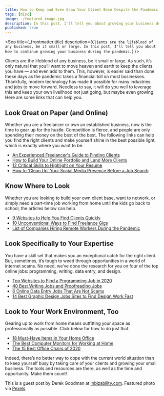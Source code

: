 ```yaml
---
title: How to Keep and Even Grow Your Client Base Despite the Pandemic
tags: [misc]
image: ./featured_image.jpg
description: In this post, I'll tell you about growing your business during the pandemic
published: true
---
```


<Seo
  title={_frontmatter.title}
  description={`Clients are the lifeblood of any business, be it small or large. In this post, I'll tell you about how to continue growing your business during the pandemic.`}
/>

Clients are the lifeblood of any business, be it small or large. As such, it’s only natural that you’ll want to move heaven and earth to keep the clients you have — and even add to them. This, however, is easier said than done these days as the pandemic takes a financial toll on most businesses. Thankfully, modern technology has made it possible for many industries and jobs to move forward. Needless to say, it will do you well to leverage this and keep your own livelihood not just going, but maybe even growing. Here are some links that can help you.

## Look Great on Paper (and Online)

Whether you are a freelancer or own an established business, now is the time to gear up for the hustle. Competition is fierce, and people are only spending their money on the best of the best. The following links can help you find the right clients and make yourself shine in the best possible light, which is exactly where you want to be.

<ul>
  <li>
    <a
      href='https://lifehacker.com/an-experienced-freelancers-guide-to-finding-clients-1610357303'
      target='_blank'
      rel='nooppener nofollow'
    >
      An Experienced Freelancer's Guide to Finding Clients
    </a>
  </li>
  <li>
    <a
      href='https://www.pagecloud.com/blog/how-to-build-your-online-portfolio'
      target='_blank'
      rel='nooppener nofollow'
    >
      How to Build Your Online Portfolio and Land More Clients
    </a>
  </li>
  <li>
    <a
      href='https://skillcrush.com/blog/remote-resume/'
      target='_blank'
      rel='nooppener nofollow'
    >
      12 Critical Skills to Highlight on Your Resume
    </a>
  </li>
  <li>
    <a
      href='https://www.theladders.com/career-advice/how-to-clean-up-your-social-media-presence-before-a-job-search'
      target='_blank'
      rel='nooppener nofollow'
    >
      How to ‘Clean Up’ Your Social Media Presence Before a Job Search
    </a>
  </li>
</ul>

## Know Where to Look

Whether you are looking to build your own client base, want to network, or simply need a part-time job working from home until the kids go back to school, the articles below can help.

<ul>
  <li>
    <a
      href='https://www.businessinsider.com/websites-to-find-remote-work-freelance-jobs-quickly'
      target='_blank'
      rel='nooppener nofollow'
    >
      9 Websites to Help You Find Clients Quickly
    </a>
  </li>
  <li>
    <a
      href='https://medium.com/@chloerbrooks/10-unconventional-ways-to-find-freelance-gigs-5b6d71c28456'
      target='_blank'
      rel='nooppener nofollow'
    >
      10 Unconventional Ways to Find Freelance Gigs
    </a>
  </li>
  <li>
    <a
      href='https://www.cnbc.com/2020/04/06/18-companies-hiring-remote-workers-amid-the-coronavirus-pandemic.html'
      target='_blank'
      rel='nooppener nofollow'
    >
      List of Companies Hiring Remote Workers During the Pandemic
    </a>
  </li>
</ul>

## Look Specifically to Your Expertise

You have a skill set that makes you an exceptional catch for the right client. But, sometimes, it’s tough to weed through opportunities in a world of internet scams. No need, we’ve done the research for you on four of the top online jobs: programming, writing, data entry, and design.

<ul>
  <li>
    <a
      href='https://dev.to/fredmaiaarantes/top-websites-to-find-a-remote-programming-job-in-2020-4b54'
      target='_blank'
      rel='nooppener nofollow'
    >
      Top Websites to Find a Programming Job in 2020
    </a>
  </li>
  <li>
    <a
      href='https://www.adamenfroy.com/freelance-writing-jobs'
      target='_blank'
      rel='nooppener nofollow'
    >
      40 Best Writing Jobs and Proofreading Jobs
    </a>
  </li>
  <li>
    <a
      href='https://crowdworknews.com/online-data-entry-jobs/'
      target='_blank'
      rel='nooppener nofollow'
    >
      6 Online Data Entry Jobs That Are Not Scams
    </a>
  </li>
  <li>
    <a
      href='https://www.sidehustlenation.com/remote-graphic-design-jobs/'
      target='_blank'
      rel='nooppener nofollow'
    >
      14 Best Graphic Design Jobs Sites to Find Design Work Fast
    </a>
  </li>
</ul>

## Look to Your Work Environment, Too

Gearing up to work from home means outfitting your space as professionally as possible. Click below for how to do just that.

<ul>
  <li>
    <a
      href='https://www.developgoodhabits.com/home-office-setup/'
      target='_blank'
      rel='nooppener nofollow'
    >
      18 Must-Have Items in Your Home Office
    </a>
  </li>
  <li>
    <a
      href='https://watchdogreviews.com/best-computer-monitors/'
      target='_blank'
      rel='nooppener nofollow'
    >
      The Best Computer Monitors for Working at Home
    </a>
  </li>
  <li>
    <a
      href='https://gearpatrol.com/2020/01/29/best-office-chairs/'
      target='_blank'
      rel='nooppener nofollow'
    >
      The 15 Best Office Chairs of 2020
    </a>
  </li>
</ul>

Indeed, there’s no better way to cope with the current world situation than to keep yourself busy by taking care of your clients and growing your small business. The tools and resources are there, as well as the time and opportunity. Make them count!

This is a guest post by Derek Goodman at [inbizability.com](https://www.inbizability.com/). Featured photo via [Pexels](https://www.pexels.com/photo/shallow-focus-photo-of-woman-using-smartphone-3803219/)
